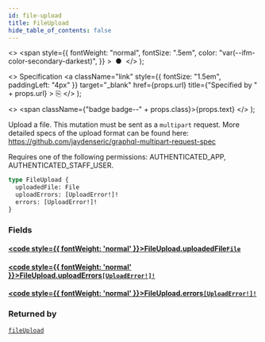 ```yaml
---
id: file-upload
title: FileUpload
hide_table_of_contents: false
---
```


  <>
    <span
      style={{
        fontWeight: "normal",
        fontSize: ".5em",
        color: "var(--ifm-color-secondary-darkest)",
      }}
    >
      &nbsp;●&nbsp;
    </span>
  </>
);

  <>
    Specification
    <a
      className="link"
      style={{ fontSize: "1.5em", paddingLeft: "4px" }}
      target="\_blank"
      href={props.url}
      title={"Specified by " + props.url}
    >
      ⎘
    </a>
  </>
);

  <>
    <span className={"badge badge--" + props.class}>{props.text}</span>
  </>
);

Upload a file. This mutation must be sent as a `multipart` request. More detailed specs of the upload format can be found here: https://github.com/jaydenseric/graphql-multipart-request-spec

Requires one of the following permissions: AUTHENTICATED_APP, AUTHENTICATED_STAFF_USER.

```graphql
type FileUpload {
  uploadedFile: File
  uploadErrors: [UploadError!]!
  errors: [UploadError!]!
}
```

### Fields

#### [<code style={{ fontWeight: 'normal' }}>FileUpload.<b>uploadedFile</b></code>](#)<Bullet />[`File`](../../../api-reference/miscellaneous/objects/file) <Badge class="secondary" text="object"/> <Badge class="secondary" text="miscellaneous"/>

>

#### [<code style={{ fontWeight: 'normal' }}>FileUpload.<b>uploadErrors</b></code>](#)<Bullet />[`[UploadError!]!`](../../../api-reference/miscellaneous/objects/upload-error) <Badge class="secondary" text="non-null"/> <Badge class="secondary" text="object"/> <Badge class="secondary" text="miscellaneous"/>

>

#### [<code style={{ fontWeight: 'normal' }}>FileUpload.<b>errors</b></code>](#)<Bullet />[`[UploadError!]!`](../../../api-reference/miscellaneous/objects/upload-error) <Badge class="secondary" text="non-null"/> <Badge class="secondary" text="object"/> <Badge class="secondary" text="miscellaneous"/>

>

### Returned by

[`fileUpload`](../../../api-reference/miscellaneous/mutations/file-upload) <Badge class="secondary" text="mutation"/>
